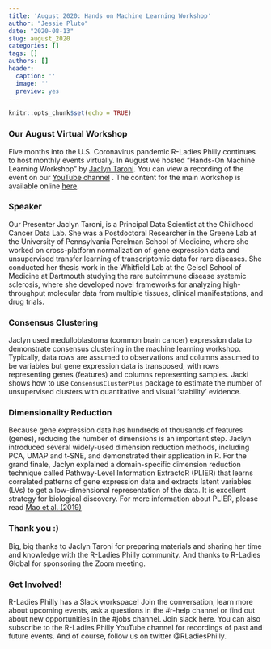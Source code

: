 ```yaml
---
title: 'August 2020: Hands on Machine Learning Workshop'
author: "Jessie Pluto"
date: "2020-08-13"
slug: august_2020
categories: []
tags: []
authors: []
header:
  caption: ''
  image: ''
  preview: yes
---
```


```r
knitr::opts_chunk$set(echo = TRUE)
```

### Our August Virtual Workshop
Five months into the U.S. Coronavirus pandemic R-Ladies Philly continues to host monthly events virtually. In August we hosted "Hands-On Machine Learning Workshop" by [Jaclyn Taroni]( https://twitter.com/jaclyn_taroni). You can view a recording of the event on our [YouTube channel]( https://www.youtube.com/watch?v=6AFHMIJ8EGY) . The content for the main workshop is available online [here]( https://github.com/jaclyn-taroni/2020-rladies-phl-ml).


### Speaker
Our Presenter Jaclyn Taroni, is a Principal Data Scientist at the Childhood Cancer Data Lab. She was a Postdoctoral Researcher in the Greene Lab at the University of Pennsylvania Perelman School of Medicine, where she worked on cross-platform normalization of gene expression data and unsupervised transfer learning of transcriptomic data for rare diseases. She conducted her thesis work in the Whitfield Lab at the Geisel School of Medicine at Dartmouth studying the rare autoimmune disease systemic sclerosis, where she developed novel frameworks for analyzing high-throughput molecular data from multiple tissues, clinical manifestations, and drug trials. 


### Consensus Clustering
Jaclyn used medulloblastoma (common brain cancer) expression data to demonstrate consensus clustering in the machine learning workshop. Typically, data rows are assumed to observations and columns assumed to be variables but gene expression data is transposed, with rows representing genes (features) and columns representing samples. Jacki shows how to use `ConsensusClusterPlus` package to estimate the number of unsupervised clusters with quantitative and visual ‘stability’ evidence. 

### Dimensionality Reduction
Because gene expression data has hundreds of thousands of features (genes), reducing the number of dimensions is an important step. Jaclyn introduced several widely-used dimension reduction methods, including PCA, UMAP and t-SNE, and demonstrated their application in R. For the grand finale, Jaclyn explained a domain-specific dimension reduction technique called Pathway-Level Information ExtractoR (PLIER) that learns correlated patterns of gene expression data and extracts latent variables (LVs) to get a low-dimensional representation of the data. It is excellent strategy for biological discovery. For more information about PLIER, please read [Mao et al. (2019)]( https://www.nature.com/articles/s41592-019-0456-1)

### Thank you :)
Big, big thanks to Jaclyn Taroni for preparing materials and sharing her time and knowledge with the R-Ladies Philly community.  And thanks to R-Ladies Global for sponsoring the Zoom meeting.

### Get Involved!
R-Ladies Philly has a Slack workspace! Join the conversation, learn more about upcoming events, ask a questions in the #r-help channel or find out about new opportunities in the #jobs channel. Join slack here. You can also subscribe to the R-Ladies Philly YouTube channel for recordings of past and future events. And of course, follow us on twitter @RLadiesPhilly.

